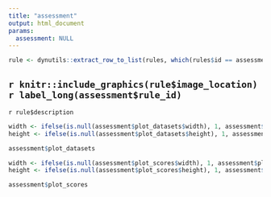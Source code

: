 ```yaml
---
title: "assessment"
output: html_document
params:
  assessment: NULL
---
```


```r
rule <- dynutils::extract_row_to_list(rules, which(rules$id == assessment$rule_id))
```

## `r knitr::include_graphics(rule$image_location)` `r label_long(assessment$rule_id)`

`r rule$description`

```r
width <- ifelse(is.null(assessment$plot_datasets$width), 1, assessment$plot_datasets$width)
height <- ifelse(is.null(assessment$plot_datasets$height), 1, assessment$plot_datasets$height)
```
```r
assessment$plot_datasets
```





```r
width <- ifelse(is.null(assessment$plot_scores$width), 1, assessment$plot_scores$width)
height <- ifelse(is.null(assessment$plot_scores$height), 1, assessment$plot_scores$height)
```
```r
assessment$plot_scores
```
